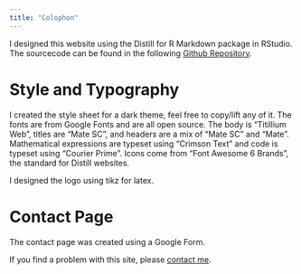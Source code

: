 ```yaml
---
title: "Colophon"
---
```


I designed this website using the Distill for R Markdown package in RStudio. The sourcecode can be found in the following [Github Repository](https://github.com/Marina-Antillon/marina-antillon.github.io). 

# Style and Typography
I created the style sheet for a dark theme, feel free to copy/lift any of it. The fonts are from Google Fonts and are all open source. The body is "Titillium Web", titles are "Mate SC", and headers are a mix of "Mate SC" and "Mate". Mathematical expressions are typeset using "Crimson Text" and code is typeset using "Courier Prime". Icons come from "Font Awesome 6 Brands", the standard for Distill websites. 

I designed the logo using tikz for latex. 

# Contact Page
The contact page was created using a Google Form. 

If you find a problem with this site, please [contact me](contact.html).
